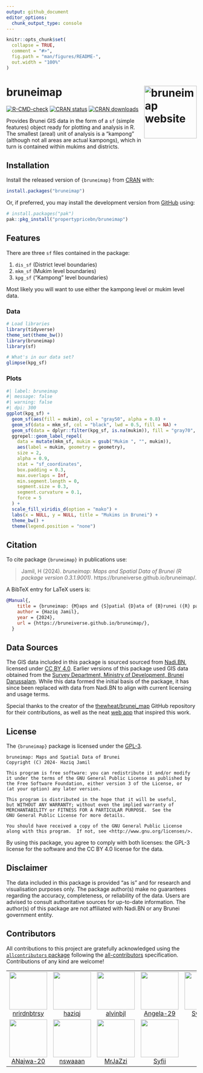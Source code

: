 ```yaml
---
output: github_document
editor_options: 
  chunk_output_type: console
---
```


<!-- README.md is generated from README.Rmd. Please edit that file -->

```r
knitr::opts_chunk$set(
  collapse = TRUE,
  comment = "#>",
  fig.path = "man/figures/README-",
  out.width = "100%"
)
```

# bruneimap <a href="https://bruneiverse.github.io/bruneimap/"><img src="man/figures/logo.png" align="right" height="139" alt="bruneimap website" /></a>

<!-- badges: start -->
[![R-CMD-check](https://github.com/Bruneiverse/bruneimap/actions/workflows/R-CMD-check.yaml/badge.svg)](https://github.com/Bruneiverse/bruneimap/actions/workflows/R-CMD-check.yaml)
[![CRAN status](https://www.r-pkg.org/badges/version/bruneimap)](https://CRAN.R-project.org/package=bruneimap)
[![CRAN downloads](http://cranlogs.r-pkg.org/badges/grand-total/bruneimap)](https://cran.r-project.org/package=bruneimap)
<!-- badges: end -->

Provides Brunei GIS data in the form of a `sf` (simple features) object ready for plotting and analysis in R. 
The smallest (areal) unit of analysis is a "kampong" (although not all areas are actual kampongs), which in turn is contained within mukims and districts.

## Installation

Install the released version of `{bruneimap}` from [CRAN](https://CRAN.R-project.org) with:

```r
install.packages("bruneimap")
```

Or, if preferred, you may install the development version from [GitHub](https://github.com/) using:

``` r
# install.packages("pak")
pak::pkg_install("propertypricebn/bruneimap")
```

## Features

There are three `sf` files contained in the package:

1. `dis_sf` (District level boundaries)
2. `mkm_sf` (Mukim level boundaries)
3. `kpg_sf` ("Kampong" level boundaries)

Most likely you will want to use either the kampong level or mukim level data.

### Data

```r
# Load libraries
library(tidyverse)
theme_set(theme_bw())
library(bruneimap)
library(sf)

# What's in our data set?
glimpse(kpg_sf)
```

### Plots

```r
#| label: bruneimap
#| message: false
#| warning: false
#| dpi: 300
ggplot(kpg_sf) +
  geom_sf(aes(fill = mukim), col = "gray50", alpha = 0.8) +
  geom_sf(data = mkm_sf, col = "black", lwd = 0.5, fill = NA) +
  geom_sf(data = dplyr::filter(kpg_sf, is.na(mukim)), fill = "gray70", col = "gray70") +
  ggrepel::geom_label_repel(
    data = mutate(mkm_sf, mukim = gsub("Mukim ", "", mukim)),    
    aes(label = mukim, geometry = geometry),
    size = 2,
    alpha = 0.9,
    stat = "sf_coordinates",
    box.padding = 0.3,
    max.overlaps = Inf,
    min.segment.length = 0,       
    segment.size = 0.3,           
    segment.curvature = 0.1,      
    force = 5                     
  ) +
  scale_fill_viridis_d(option = "mako") +
  labs(x = NULL, y = NULL, title = "Mukims in Brunei") +
  theme_bw() +
  theme(legend.position = "none") 
```


## Citation

To cite package `{bruneimap}` in publications use:

> Jamil, H (2024). _bruneimap: Maps and Spatial Data of Brunei (R
  package version 0.3.1.9001)_. https://bruneiverse.github.io/bruneimap/.

A BibTeX entry for LaTeX users is:

```bibtex
@Manual{,
    title = {bruneimap: {M}aps and {S}patial {D}ata of {B}runei ({R} package version 0.3.1.9001)},
    author = {Haziq Jamil},
    year = {2024},
    url = {https://bruneiverse.github.io/bruneimap/},
  }
```

## Data Sources

The GIS data included in this package is sourced sourced from [Nadi.BN](https://www.nadi.bn/data-catalogues/iot/datasets/brunei-map/#overview), licensed under [CC BY 4.0](https://creativecommons.org/licenses/by/4.0/).
Earlier versions of this package used GIS data obtained from the [Survey Department, Ministry of Development, Brunei Darussalam](https://geoportal.survey.gov.bn/start-gp). 
While this data formed the initial basis of the package, it has since been replaced with data from Nadi.BN to align with current licensing and usage terms.  

Special thanks to the creator of the [thewheat/brunei_map](https://github.com/thewheat/brunei_map) GitHub repository for their contributions, as well as the neat [web app](http://thewheat.github.io/brunei_map/) that inspired this work.

## License

The `{bruneimap}` package is licensed under the [GPL-3](https://www.gnu.org/licenses/gpl-3.0.en.html). 

```plaintext
bruneimap: Maps and Spatial Data of Brunei
Copyright (C) 2024- Haziq Jamil

This program is free software: you can redistribute it and/or modify
it under the terms of the GNU General Public License as published by
the Free Software Foundation, either version 3 of the License, or
(at your option) any later version.

This program is distributed in the hope that it will be useful,
but WITHOUT ANY WARRANTY; without even the implied warranty of
MERCHANTABILITY or FITNESS FOR A PARTICULAR PURPOSE.  See the
GNU General Public License for more details.

You should have received a copy of the GNU General Public License
along with this program.  If not, see <http://www.gnu.org/licenses/>.
```

By using this package, you agree to comply with both licenses: 
the GPL-3 license for the software and the CC BY 4.0 license for the data.

## Disclaimer

The data included in this package is provided "as is" and for research and visualisation purposes only. 
The package author(s) make no guarantees regarding the accuracy, completeness, or reliability of the data. 
Users are advised to consult authoritative sources for up-to-date information.
The author(s) of this package are not affiliated with Nadi.BN or any Brunei government entity.


## Contributors



<!-- ALL-CONTRIBUTORS-LIST:START - Do not remove or modify this section -->
<!-- prettier-ignore-start -->
<!-- markdownlint-disable -->

All contributions to this project are gratefully acknowledged using the [`allcontributors` package](https://github.com/ropensci/allcontributors) following the [all-contributors](https://allcontributors.org) specification. Contributions of any kind are welcome!

<table>

<tr>
<td align="center">
<a href="https://github.com/nrirdnbtrsy">
<img src="https://avatars.githubusercontent.com/u/178867095?v=4" width="100px;" alt=""/>
</a><br>
<a href="https://github.com/Bruneiverse/bruneimap/commits?author=nrirdnbtrsy">nrirdnbtrsy</a>
</td>
<td align="center">
<a href="https://github.com/haziqj">
<img src="https://avatars.githubusercontent.com/u/16189362?v=4" width="100px;" alt=""/>
</a><br>
<a href="https://github.com/Bruneiverse/bruneimap/commits?author=haziqj">haziqj</a>
</td>
<td align="center">
<a href="https://github.com/alvinbjl">
<img src="https://avatars.githubusercontent.com/u/178853609?v=4" width="100px;" alt=""/>
</a><br>
<a href="https://github.com/Bruneiverse/bruneimap/commits?author=alvinbjl">alvinbjl</a>
</td>
<td align="center">
<a href="https://github.com/Angela-29">
<img src="https://avatars.githubusercontent.com/u/178489098?v=4" width="100px;" alt=""/>
</a><br>
<a href="https://github.com/Bruneiverse/bruneimap/commits?author=Angela-29">Angela-29</a>
</td>
<td align="center">
<a href="https://github.com/SyafYus">
<img src="https://avatars.githubusercontent.com/u/178446986?v=4" width="100px;" alt=""/>
</a><br>
<a href="https://github.com/Bruneiverse/bruneimap/commits?author=SyafYus">SyafYus</a>
</td>
<td align="center">
<a href="https://github.com/Dwaaz">
<img src="https://avatars.githubusercontent.com/u/178873502?v=4" width="100px;" alt=""/>
</a><br>
<a href="https://github.com/Bruneiverse/bruneimap/commits?author=Dwaaz">Dwaaz</a>
</td>
<td align="center">
<a href="https://github.com/HafeezulRaziq">
<img src="https://avatars.githubusercontent.com/u/99826145?v=4" width="100px;" alt=""/>
</a><br>
<a href="https://github.com/Bruneiverse/bruneimap/commits?author=HafeezulRaziq">HafeezulRaziq</a>
</td>
</tr>


<tr>
<td align="center">
<a href="https://github.com/ANajwa-20">
<img src="https://avatars.githubusercontent.com/u/178689133?v=4" width="100px;" alt=""/>
</a><br>
<a href="https://github.com/Bruneiverse/bruneimap/commits?author=ANajwa-20">ANajwa-20</a>
</td>
<td align="center">
<a href="https://github.com/nswaaan">
<img src="https://avatars.githubusercontent.com/u/178871934?v=4" width="100px;" alt=""/>
</a><br>
<a href="https://github.com/Bruneiverse/bruneimap/commits?author=nswaaan">nswaaan</a>
</td>
<td align="center">
<a href="https://github.com/MrJaZzi">
<img src="https://avatars.githubusercontent.com/u/178448019?v=4" width="100px;" alt=""/>
</a><br>
<a href="https://github.com/Bruneiverse/bruneimap/commits?author=MrJaZzi">MrJaZzi</a>
</td>
<td align="center">
<a href="https://github.com/Syfii">
<img src="https://avatars.githubusercontent.com/u/178873529?v=4" width="100px;" alt=""/>
</a><br>
<a href="https://github.com/Bruneiverse/bruneimap/commits?author=Syfii">Syfii</a>
</td>
</tr>

</table>

<!-- markdownlint-enable -->
<!-- prettier-ignore-end -->
<!-- ALL-CONTRIBUTORS-LIST:END -->


